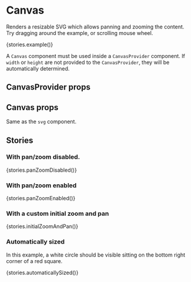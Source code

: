 
<Meta title="UI|Canvas/Canvas" component={Canvas} />

# Canvas

Renders a resizable SVG which allows panning and zooming the content. Try dragging around the example, or scrolling
mouse wheel.

<Story name="Example">{stories.example()}</Story>

A `Canvas` component must be used inside a `CanvasProvider` component. If `width` or `height` are not provided to the
`CanvasProvider`, they will be automatically determined.

## CanvasProvider props

<Props of={CanvasProvider} />

## Canvas props

Same as the `svg` component.

## Stories

### With pan/zoom disabled.

<Story name="Pan/zoom disabled">{stories.panZoomDisabled()}</Story>

### With pan/zoom enabled

<Story name="Pan/zoom enabled">{stories.panZoomEnabled()}</Story>

### With a custom initial zoom and pan

<Story name="Initial zoom and pan">{stories.initialZoomAndPan()}</Story>

### Automatically sized

In this example, a white circle should be visible sitting on the bottom right corner of a red square.

<Story name="Automatically sized">{stories.automaticallySized()}</Story>
